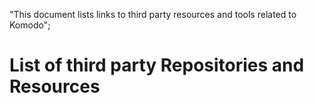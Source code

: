   "This document lists links to third party resources and tools related to Komodo";

# List of third party Repositories and Resources
